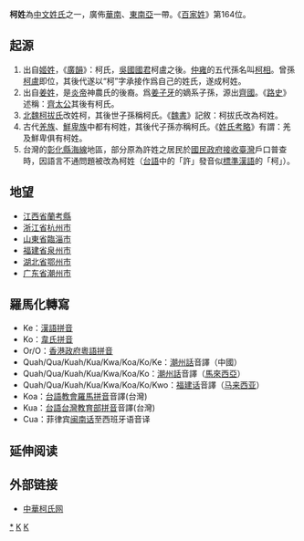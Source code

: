 {{otheruses|other=殼-{斗}-科柯屬植物|柯}}
{{unreferenced|time=2019-01-06T12:11:30+00:00}}
{{姓氏
|姓氏=柯
|拼音=Kē
|中国大陆=Ke/Kwa
|南京官話=go<sup>1</sup>
|台湾=國語:Ko<br />臺語:Kua /Koa <br />客語:Ko / Koo
|香港=Or
|澳门=O
|新加坡=Kuah/Kua
|马来西亚=Kuah/Quah/Kua/Kwo/Oh
|白話字=Koa
|越南=Kha
|韩国=
|反切=
|同音字=
|堂号=
|郡望=[[济阳郡|济阳郡]]
}}

'''柯姓'''為[[中文姓氏|中文姓氏]]之一，廣佈[[華南|華南]]、[[東南亞|東南亞]]一帶。《[[百家姓|百家姓]]》第164位。

==起源==
#出自[[姬姓|姬姓]]，《[[廣韻|廣韻]]》：柯氏，[[吳國|吳國]][[國君|國君]]柯盧之後。[[仲雍|仲雍]]的五代孫名叫[[柯相|柯相]]。曾孫[[柯盧|柯盧]]即位，其後代遂以“柯”字承接作爲自己的姓氏，遂成柯姓。 
#出自[[姜姓|姜姓]]，是[[炎帝|炎帝]]神農氏的後裔。爲[[姜子牙|姜子牙]]的嫡系子孫，源出[[齊國|齊國]]。《[[路史|路史]]》述稱：[[齊太公|齊太公]]其後有柯氏。
#[[北魏|北魏]][[柯拔氏|柯拔氏]]改姓柯，其後世子孫稱柯氏。《[[魏書|魏書]]》記敘：柯拔氏改為柯姓。
#古代[[羌族|羌族]]、[[鮮卑族|鮮卑族]]中都有柯姓，其後代子孫亦稱柯氏。《[[姓氏考略|姓氏考略]]》有謂：羌及鮮卑俱有柯姓。
#台灣的[[彰化縣|彰化縣]][[海岸線_(臺鐵)|海線]]地區，部分原為許姓之居民於[[國民政府接收臺灣|國民政府接收臺灣]]戶口普查時，因語言不通問題被改為柯姓（[[台語|台語]]中的「許」發音似[[標準漢語|標準漢語]]的「柯」）。

==地望==
*[[江西省|江西省]][[蘭考縣|蘭考縣]]
*[[浙江省|浙江省]][[杭州市|杭州市]]
*[[山東省|山東省]][[臨淄市|臨淄市]]
*[[福建省|福建省]][[泉州市|泉州市]]
*[[湖北省|湖北省]][[鄂州市|鄂州市]]
*[[广东省|广东省]][[潮州市|潮州市]]

==羅馬化轉寫==
*Ke：[[漢語拼音|漢語拼音]]
*Ko：[[韋氏拼音|韋氏拼音]]
*Or/O：[[香港政府粵語拼音|香港政府粵語拼音]]
*Quah/Qua/Kuah/Kua/Kwa/Koa/Ko/Ke：[[潮州話|潮州話]]音譯（中國）
*Quah/Qua/Kuah/Kua/Kwa/Koa/Ko：[[潮州話|潮州話]]音譯（[[馬來西亞|馬來西亞]]）
*Quah/Qua/Kuah/Kua/Kwa/Koa/Ko/Kwo：[[福建话|福建话]]音譯（[[马来西亚|马来西亚]]）
*Koa：[[白話字|台語教會羅馬拼音]]音譯(台灣)
*Kua：[[臺灣閩南語羅馬字拼音方案|台語台灣教育部拼音]]音譯(台灣)
*Cua：菲律宾[[闽南话|闽南话]]至西班牙语音译

== 延伸阅读 ==
{{Wikisource further reading}}

==外部链接==
* {{zh-cn}}[http://www.ksdzz.com 中華柯氏网] {{Wayback|url=http://www.ksdzz.com/ |date=20201124141629 }}

{{台灣首一百個姓氏}}

[[Category:柯姓|*]]
[[Category:中國姓氏|K]]
[[Category:漢姓|K]]